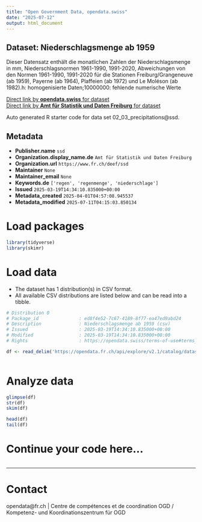 ```yaml
---
title: "Open Government Data, opendata.swiss"
date: "2025-07-12"
output: html_document
---
```


## Dataset: Niederschlagsmenge ab 1959

Dieser Datensatz enthält die monatlichen Zahlen der Niederschlagsmenge in mm, Niederschlagsnormen 1961-1990, 1991-2020, Abweichungen von den Normen 1961-1990, 1991-2020 für die Stationen Freiburg/Grangeneuve (ab 1959), Payerne (ab 1964), Plaffeien (ab 1972) und Le Moléson (ab 1982).h: homogenisierte Daten;10000000: fehlende numerische Werte

[Direct link by **opendata.swiss** for dataset](https://opendata.swiss/de/dataset/niederschlagsmenge-ab-1959)<br>
[Direct link by **Amt für Statistik und Daten Freiburg** for dataset](https://opendata.fr.ch/explore/dataset/02_03_precipitations/)

Auto generated R starter code for data set 02_03_precipitations@ssd.

## Metadata

- **Publisher.name** `ssd`
- **Organization.display_name.de** `Amt für Statistik und Daten Freiburg`
- **Organization.url** `https://www.fr.ch/deef/ssd`
- **Maintainer** `None`
- **Maintainer_email** `None`
- **Keywords.de** `['regen', 'regenmenge', 'niederschlage']`
- **Issued** `2025-03-19T14:34:10.835000+00:00`
- **Metadata_created** `2025-04-01T04:57:08.945537`
- **Metadata_modified** `2025-07-11T04:15:03.850134`


# Load packages

```r

library(tidyverse)
library(skimr)

```

# Load data

-   The dataset has 1 distribution(s) in CSV format.
-   All available CSV distributions are listed below and can be read into a tibble.

```r

# Distribution 0
# Package_id               : ed8f4e52-7c67-4189-8f77-ea47ed9abd24
# Description              : Niederschlagsmenge ab 1959 (csv)
# Issued                   : 2025-03-19T14:34:10.835000+00:00
# Modified                 : 2025-03-19T14:34:10.835000+00:00
# Rights                   : https://opendata.swiss/terms-of-use#terms_by

df <- read_delim('https://opendata.fr.ch/api/explore/v2.1/catalog/datasets/02_03_precipitations/exports/csv?use_labels=true')



```

# Analyze data

```r

glimpse(df)
str(df)
skim(df)

head(df)
tail(df)

```

# Continue your code here...

```r

```

------------------------------------------------------------------------

# Contact

opendata@fr.ch | Centre de compétences et de coordination OGD / Kompetenz- und Koordinationszentrum für OGD
